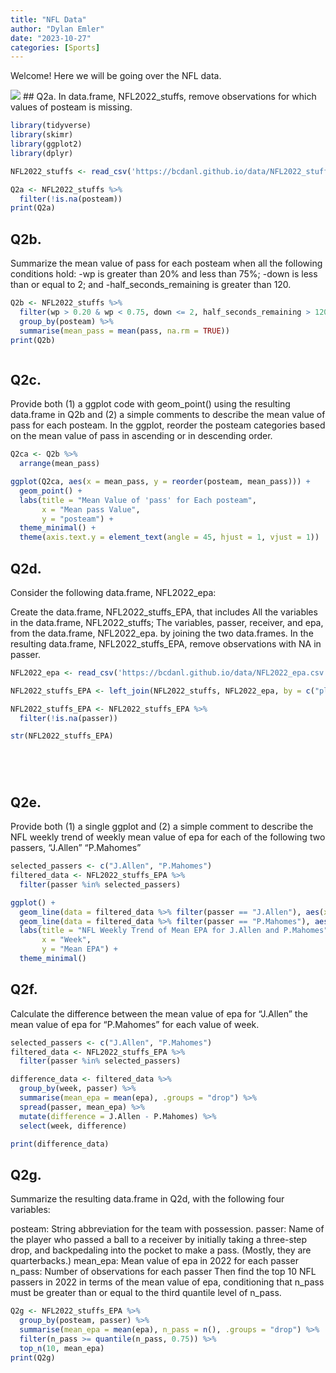 ```yaml
---
title: "NFL Data"
author: "Dylan Emler"
date: "2023-10-27"
categories: [Sports]
---
```


Welcome! Here we will be going over the NFL data.

![](NFL.jpeg)
## Q2a.
In data.frame, NFL2022_stuffs, remove observations for which values of posteam is missing.
```r
library(tidyverse)
library(skimr)
library(ggplot2)
library(dplyr)

NFL2022_stuffs <- read_csv('https://bcdanl.github.io/data/NFL2022_stuffs.csv')

Q2a <- NFL2022_stuffs %>%
  filter(!is.na(posteam))
print(Q2a)

```
## Q2b.
Summarize the mean value of pass for each posteam when all the following conditions hold:
-wp is greater than 20% and less than 75%;
-down is less than or equal to 2; and
-half_seconds_remaining is greater than 120.

```r
Q2b <- NFL2022_stuffs %>%
  filter(wp > 0.20 & wp < 0.75, down <= 2, half_seconds_remaining > 120) %>%
  group_by(posteam) %>%
  summarise(mean_pass = mean(pass, na.rm = TRUE))
print(Q2b)



```
## Q2c.
Provide both (1) a ggplot code with geom_point() using the resulting data.frame in Q2b and (2) a simple comments to describe the mean value of pass for each posteam.
In the ggplot, reorder the posteam categories based on the mean value of pass in ascending or in descending order.

```r
Q2ca <- Q2b %>%
  arrange(mean_pass)

ggplot(Q2ca, aes(x = mean_pass, y = reorder(posteam, mean_pass))) +
  geom_point() +
  labs(title = "Mean Value of 'pass' for Each posteam",
       x = "Mean pass Value",
       y = "posteam") +
  theme_minimal() +
  theme(axis.text.y = element_text(angle = 45, hjust = 1, vjust = 1))


```
## Q2d.
Consider the following data.frame, NFL2022_epa:

Create the data.frame, NFL2022_stuffs_EPA, that includes
All the variables in the data.frame, NFL2022_stuffs;
The variables, passer, receiver, and epa, from the data.frame, NFL2022_epa. by joining the two data.frames.
In the resulting data.frame, NFL2022_stuffs_EPA, remove observations with NA in passer.

```r
NFL2022_epa <- read_csv('https://bcdanl.github.io/data/NFL2022_epa.csv')

NFL2022_stuffs_EPA <- left_join(NFL2022_stuffs, NFL2022_epa, by = c("play_id", "game_id", "drive", "posteam"))

NFL2022_stuffs_EPA <- NFL2022_stuffs_EPA %>%
  filter(!is.na(passer))

str(NFL2022_stuffs_EPA)






```
## Q2e.

Provide both (1) a single ggplot and (2) a simple comment to describe the NFL weekly trend of weekly mean value of epa for each of the following two passers,
"J.Allen"
"P.Mahomes"

```r
selected_passers <- c("J.Allen", "P.Mahomes")
filtered_data <- NFL2022_stuffs_EPA %>%
  filter(passer %in% selected_passers)

ggplot() +
  geom_line(data = filtered_data %>% filter(passer == "J.Allen"), aes(x = week, y = epa, color = passer)) +
  geom_line(data = filtered_data %>% filter(passer == "P.Mahomes"), aes(x = week, y = epa, color = passer)) +
  labs(title = "NFL Weekly Trend of Mean EPA for J.Allen and P.Mahomes",
       x = "Week",
       y = "Mean EPA") +
  theme_minimal()
```

## Q2f.
Calculate the difference between the mean value of epa for "J.Allen" the mean value of epa for "P.Mahomes" for each value of week.
```r
selected_passers <- c("J.Allen", "P.Mahomes")
filtered_data <- NFL2022_stuffs_EPA %>%
  filter(passer %in% selected_passers)

difference_data <- filtered_data %>%
  group_by(week, passer) %>%
  summarise(mean_epa = mean(epa), .groups = "drop") %>%
  spread(passer, mean_epa) %>%
  mutate(difference = J.Allen - P.Mahomes) %>%
  select(week, difference)

print(difference_data)
```
## Q2g.
Summarize the resulting data.frame in Q2d, with the following four variables:

posteam: String abbreviation for the team with possession.
passer: Name of the player who passed a ball to a receiver by initially taking a three-step drop, and backpedaling into the pocket to make a pass. (Mostly, they are quarterbacks.)
mean_epa: Mean value of epa in 2022 for each passer
n_pass: Number of observations for each passer
Then find the top 10 NFL passers in 2022 in terms of the mean value of epa, conditioning that n_pass must be greater than or equal to the third quantile level of n_pass.

```r

Q2g <- NFL2022_stuffs_EPA %>%
  group_by(posteam, passer) %>%
  summarise(mean_epa = mean(epa), n_pass = n(), .groups = "drop") %>%
  filter(n_pass >= quantile(n_pass, 0.75)) %>%
  top_n(10, mean_epa)
print(Q2g)
```

